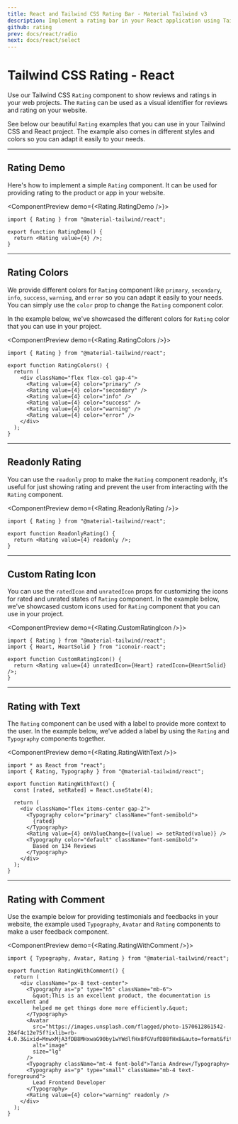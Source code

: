 ```yaml
---
title: React and Tailwind CSS Rating Bar - Material Tailwind v3
description: Implement a rating bar in your React application using Tailwind CSS and Material Tailwind v3. Improve user feedback with customizable rating options.
github: rating
prev: docs/react/radio
next: docs/react/select
---
```


# Tailwind CSS Rating - React

Use our Tailwind CSS `Rating` component to show reviews and ratings in your web projects. The `Rating` can be used as a visual identifier for reviews and rating on your website.

See below our beautiful `Rating` examples that you can use in your Tailwind CSS and React project. The example also comes in different styles and colors so you can adapt it easily to your needs.

---

## Rating Demo

Here's how to implement a simple `Rating` component. It can be used for providing rating to the product or app in your website.

<ComponentPreview demo={<Rating.RatingDemo />}>
```tsx
import { Rating } from "@material-tailwind/react";

export function RatingDemo() {
  return <Rating value={4} />;
}
```
</ComponentPreview>

---

## Rating Colors

We provide different colors for `Rating` component like `primary`, `secondary`, `info`, `success`, `warning`, and `error` so you can adapt it easily to your needs. You can simply use the `color` prop to change the `Rating` component color.

In the example below, we've showcased the different colors for `Rating` color that you can use in your project.

<ComponentPreview demo={<Rating.RatingColors />}>
```tsx
import { Rating } from "@material-tailwind/react";

export function RatingColors() {
  return (
    <div className="flex flex-col gap-4">
      <Rating value={4} color="primary" />
      <Rating value={4} color="secondary" />
      <Rating value={4} color="info" />
      <Rating value={4} color="success" />
      <Rating value={4} color="warning" />
      <Rating value={4} color="error" />
    </div>
  );
}
```
</ComponentPreview>

---

## Readonly Rating

You can use the `readonly` prop to make the `Rating` component readonly, it's useful for just showing rating and prevent the user from interacting with the `Rating` component.

<ComponentPreview demo={<Rating.ReadonlyRating />}>
```tsx
import { Rating } from "@material-tailwind/react";

export function ReadonlyRating() {
  return <Rating value={4} readonly />;
}
```
</ComponentPreview>

---

## Custom Rating Icon

You can use the `ratedIcon` and `unratedIcon` props for customizing the icons for rated and unrated states of `Rating` component. In the example below, we've showcased custom icons used for `Rating` component that you can use in your project.

<ComponentPreview demo={<Rating.CustomRatingIcon />}>
```tsx
import { Rating } from "@material-tailwind/react";
import { Heart, HeartSolid } from "iconoir-react";

export function CustomRatingIcon() {
  return <Rating value={4} unratedIcon={Heart} ratedIcon={HeartSolid} />;
}
```
</ComponentPreview>

---

## Rating with Text

The `Rating` component can be used with a label to provide more context to the user. In the example below, we've added a label by using the `Rating` and `Typography` components together.

<ComponentPreview demo={<Rating.RatingWithText />}>
```tsx
import * as React from "react";
import { Rating, Typography } from "@material-tailwind/react";

export function RatingWithText() {
  const [rated, setRated] = React.useState(4);

  return (
    <div className="flex items-center gap-2">
      <Typography color="primary" className="font-semibold">
        {rated}
      </Typography>
      <Rating value={4} onValueChange={(value) => setRated(value)} />
      <Typography color="default" className="font-semibold">
        Based on 134 Reviews
      </Typography>
    </div>
  );
}
```
</ComponentPreview>

---

## Rating with Comment

Use the example below for providing testimonials and feedbacks in your website, the example used `Typography`, `Avatar` and `Rating` components to make a user feedback component.

<ComponentPreview demo={<Rating.RatingWithComment />}>
```tsx
import { Typography, Avatar, Rating } from "@material-tailwind/react";

export function RatingWithComment() {
  return (
    <div className="px-8 text-center">
      <Typography as="p" type="h5" className="mb-6">
        &quot;This is an excellent product, the documentation is excellent and
        helped me get things done more efficiently.&quot;
      </Typography>
      <Avatar
        src="https://images.unsplash.com/flagged/photo-1570612861542-284f4c12e75f?ixlib=rb-4.0.3&ixid=MnwxMjA3fDB8MHxwaG90by1wYWdlfHx8fGVufDB8fHx8&auto=format&fit=crop&w=2940&q=80"
        alt="image"
        size="lg"
      />
      <Typography className="mt-4 font-bold">Tania Andrew</Typography>
      <Typography as="p" type="small" className="mb-4 text-foreground">
        Lead Frontend Developer
      </Typography>
      <Rating value={4} color="warning" readonly />
    </div>
  );
}
```
</ComponentPreview>
